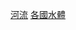 {{Catnav|頁面分類|地理|水體|河流}}
{{Catnav|頁面分類|地理|地形|河流}}
{{Catnav|頁面分類|地理|国家|按國家分類|各國地理}}
{{Catnav|頁面分類|各種主題的頁面分類|按國家分類|各國地理}}
{{Commons category|Rivers by country}}
{{Categories by country|nocat}}

[[Category:河流|]]
[[Category:各國水體|]]